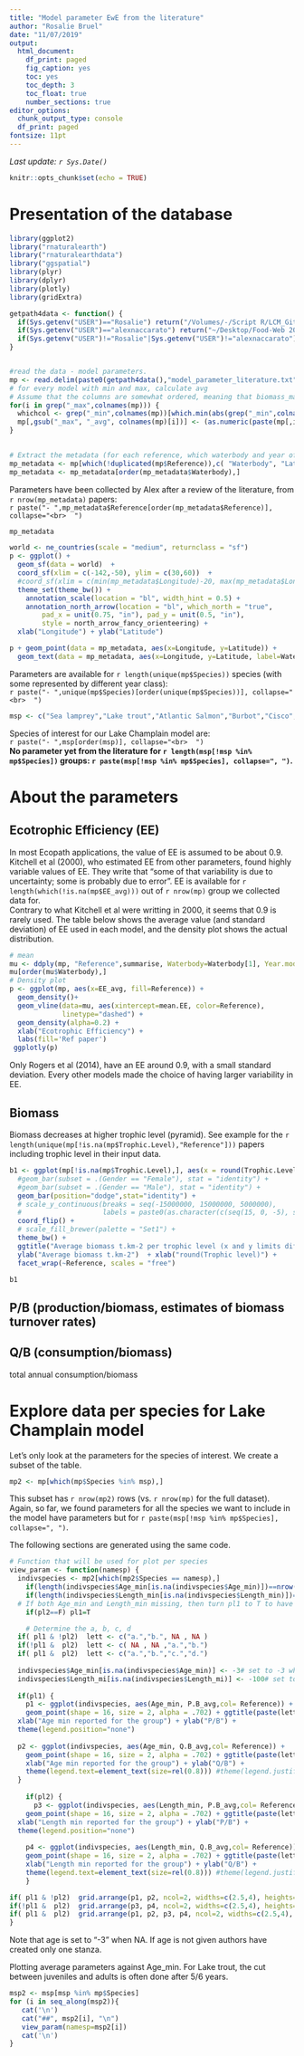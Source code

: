```yaml
---
title: "Model parameter EwE from the literature"
author: "Rosalie Bruel"
date: "11/07/2019"
output: 
  html_document: 
    df_print: paged
    fig_caption: yes
    toc: yes
    toc_depth: 3
    toc_float: true
    number_sections: true
editor_options: 
  chunk_output_type: console
  df_print: paged
fontsize: 11pt
---
```


_Last update: `r Sys.Date()`_

```r
knitr::opts_chunk$set(echo = TRUE)
```

# Presentation of the database

```r
library(ggplot2)
library("rnaturalearth")
library("rnaturalearthdata")
library("ggspatial")
library(plyr)
library(dplyr)
library(plotly)
library(gridExtra)

getpath4data <- function() {
  if(Sys.getenv("USER")=="Rosalie") return("/Volumes/-/Script R/LCM_GitHub_Data_LCM/")
  if(Sys.getenv("USER")=="alexnaccarato") return("~/Desktop/Food-Web 2018-2019/LCM_GitHub_Data/")
  if(Sys.getenv("USER")!="Rosalie"|Sys.getenv("USER")!="alexnaccarato") stop("You need to get the data.")
}


#read the data - model parameters.
mp <- read.delim(paste0(getpath4data(),"model_parameter_literature.txt"))
# for every model with min and max, calculate avg
# Assume that the columns are somewhat ordered, meaning that biomass_max is next to biomass_min.
for(i in grep("_max",colnames(mp))) {
  whichcol <- grep("_min",colnames(mp))[which.min(abs(grep("_min",colnames(mp))-i))]
  mp[,gsub("_max", "_avg", colnames(mp)[i])] <- (as.numeric(paste(mp[,i]))+as.numeric(paste(mp[,whichcol])))/2
}
  

# Extract the metadata (for each reference, which waterbody and year of the model)
mp_metadata <- mp[which(!duplicated(mp$Reference)),c( "Waterbody", "Latitude", "Longitude", "Year", "Reference", "Input.output.computed")]
mp_metadata <- mp_metadata[order(mp_metadata$Waterbody),]
```

Parameters have been collected by Alex after a review of the literature, from `r nrow(mp_metadata)` papers:  
`r paste("- ",mp_metadata$Reference[order(mp_metadata$Reference)], collapse="<br>  ")`

```r
mp_metadata
```

```r
world <- ne_countries(scale = "medium", returnclass = "sf")
p <- ggplot() +  
  geom_sf(data = world)  + 
  coord_sf(xlim = c(-142,-50), ylim = c(30,60))  +
  #coord_sf(xlim = c(min(mp_metadata$Longitude)-20, max(mp_metadata$Longitude)+20), ylim = c(min(mp_metadata$Latitude)-10, max(mp_metadata$Latitude)+10))  +
  theme_set(theme_bw()) +
    annotation_scale(location = "bl", width_hint = 0.5) +
    annotation_north_arrow(location = "bl", which_north = "true", 
        pad_x = unit(0.75, "in"), pad_y = unit(0.5, "in"),
        style = north_arrow_fancy_orienteering) +
  xlab("Longitude") + ylab("Latitude")

p + geom_point(data = mp_metadata, aes(x=Longitude, y=Latitude)) + 
  geom_text(data = mp_metadata, aes(x=Longitude, y=Latitude, label=Waterbody), vjust = c(rep(2,4),rep(-1.5,6)), size = 2)

```


Parameters are available for `r length(unique(mp$Species))` species (with some represented by different year class):  
`r paste("- ",unique(mp$Species)[order(unique(mp$Species))], collapse="<br>  ")`

```r
msp <- c("Sea lamprey","Lake trout","Atlantic Salmon","Burbot","Cisco","Whitefish","Trout perch","Alewife","Rainbow smelt", "Slimy sculpin", "Mysis", "Bythotrephes","Zooplankton", "Phytoplankton", "Benthic invertebrates", "Dreissenid mussels", "Detritus")

```

Species of interest for our Lake Champlain model are:  
`r paste("- ",msp[order(msp)], collapse="<br>  ")`  
__No parameter yet from the literature for `r length(msp[!msp %in% mp$Species])` groups: `r paste(msp[!msp %in% mp$Species], collapse=", ")`.__

# About the parameters

## Ecotrophic Efficiency (EE)
In most Ecopath applications, the value of EE is assumed to be about 0.9. Kitchell et al (2000), who estimated EE from other parameters, found highly variable values of EE. They write that "some of that variability is due to uncertainty; some is probably due to error". EE is available for `r length(which(!is.na(mp$EE_avg)))` out of `r nrow(mp)` group we collected data for.
<br>
Contrary to what Kitchell et al were writting in 2000, it seems that 0.9 is rarely used. The table below shows the average value (and standard deviation) of EE used in each model, and the density plot shows the actual distribution.

```r
# mean 
mu <- ddply(mp, "Reference",summarise, Waterbody=Waterbody[1], Year.modeled=Year[1], mean.EE=mean(EE_avg, na.rm=T),sd.EE=sd(EE_avg, na.rm=T), number.group.in.model=length(EE_avg))
mu[order(mu$Waterbody),]
# Density plot
p <- ggplot(mp, aes(x=EE_avg, fill=Reference)) +
  geom_density()+
  geom_vline(data=mu, aes(xintercept=mean.EE, color=Reference),
             linetype="dashed") +
  geom_density(alpha=0.2) +
  xlab("Ecotrophic Efficiency") + 
  labs(fill='Ref paper')
 ggplotly(p)
```

Only Rogers et al (2014), have an EE around 0.9, with a small standard deviation. Every other models made the choice of having larger variability in EE.

## Biomass

Biomass decreases at higher trophic level (pyramid). See example for the `r length(unique(mp[!is.na(mp$Trophic.Level),"Reference"]))` papers including trophic level in their input data.

```r
b1 <- ggplot(mp[!is.na(mp$Trophic.Level),], aes(x = round(Trophic.Level), y = Biomass_avg_converted..t.km2., fill=Reference)) + 
  #geom_bar(subset = .(Gender == "Female"), stat = "identity") + 
  #geom_bar(subset = .(Gender == "Male"), stat = "identity") + 
  geom_bar(position="dodge",stat="identity") + 
  # scale_y_continuous(breaks = seq(-15000000, 15000000, 5000000), 
  #                    labels = paste0(as.character(c(seq(15, 0, -5), seq(5, 15, 5))), "m")) + 
  coord_flip() + 
  # scale_fill_brewer(palette = "Set1") + 
  theme_bw() +
  ggtitle("Average biomass t.km-2 per trophic level (x and y limits differ)") + 
  ylab("Average biomass t.km-2")  + xlab("round(Trophic level)") +
  facet_wrap(~Reference, scales = "free")

b1
```


## P/B (production/biomass, estimates of biomass turnover rates)

## Q/B (consumption/biomass)

total annual consumption/biomass


# Explore data per species for Lake Champlain model

Let's only look at the parameters for the species of interest. We create a subset of the table.

```r
mp2 <- mp[which(mp$Species %in% msp),]
```

This subset has `r nrow(mp2)` rows (vs. `r nrow(mp)` for the full dataset).
Again, so far, we found parameters for all the species we want to include in the model have parameters but for `r paste(msp[!msp %in% mp$Species], collapse=", ")`.

The following sections are generated using the same code.

```r
# Function that will be used for plot per species
view_param <- function(namesp) {
  indivspecies <- mp2[which(mp2$Species == namesp),]
    if(length(indivspecies$Age_min[is.na(indivspecies$Age_min)])==nrow(indivspecies)) pl1=F else pl1 = T
    if(length(indivspecies$Length_min[is.na(indivspecies$Length_min)])==nrow(indivspecies)) pl2=F else pl2 = T
  # If both Age_min and Length_min missing, then turn pl1 to T to have at least one plot
    if(pl2==F) pl1=T

    # Determine the a, b, c, d
  if( pl1 & !pl2)  lett <- c("a.","b.", NA , NA )
  if(!pl1 &  pl2)  lett <- c( NA , NA ,"a.","b.")
  if( pl1 &  pl2)  lett <- c("a.","b.","c.","d.")
        
  indivspecies$Age_min[is.na(indivspecies$Age_min)] <- -3# set to -3 when NA
  indivspecies$Length_mi[is.na(indivspecies$Length_mi)] <- -100# set to -3 when NA
  
  if(pl1) {
    p1 <- ggplot(indivspecies, aes(Age_min, P.B_avg,col= Reference)) +
    geom_point(shape = 16, size = 2, alpha = .702) + ggtitle(paste(lett[1],namesp,"P/B, n=", length(indivspecies$P.B_avg[!is.na(indivspecies$P.B_avg)]))) + 
  xlab("Age min reported for the group") + ylab("P/B") +
  theme(legend.position="none")
  
  p2 <- ggplot(indivspecies, aes(Age_min, Q.B_avg,col= Reference)) + 
    geom_point(shape = 16, size = 2, alpha = .702) + ggtitle(paste(lett[2],namesp,"Q/B, n=", length(indivspecies$Q.B_avg[!is.na(indivspecies$Q.B_avg)]))) + 
    xlab("Age min reported for the group") + ylab("Q/B") + 
    theme(legend.text=element_text(size=rel(0.8))) #theme(legend.justification = c(1, 1), legend.position = c(1, 1))
  }
  
    if(pl2) {
      p3 <- ggplot(indivspecies, aes(Length_min, P.B_avg,col= Reference)) +
    geom_point(shape = 16, size = 2, alpha = .702) + ggtitle(paste(lett[3],namesp,"P/B, n=", length(indivspecies$P.B_avg[!is.na(indivspecies$P.B_avg)]))) + 
  xlab("Length min reported for the group") + ylab("P/B") +
  theme(legend.position="none")
  
    p4 <- ggplot(indivspecies, aes(Length_min, Q.B_avg,col= Reference)) + 
    geom_point(shape = 16, size = 2, alpha = .702) + ggtitle(paste(lett[4],namesp,"Q/B, n=", length(indivspecies$Q.B_avg[!is.na(indivspecies$Q.B_avg)]))) + 
    xlab("Length min reported for the group") + ylab("Q/B") + 
    theme(legend.text=element_text(size=rel(0.8))) #theme(legend.justification = c(1, 1), legend.position = c(1, 1))
    }

if( pl1 & !pl2)  grid.arrange(p1, p2, ncol=2, widths=c(2.5,4), heights=c(4,4))
if(!pl1 &  pl2)  grid.arrange(p3, p4, ncol=2, widths=c(2.5,4), heights=c(4,4))
if( pl1 &  pl2)  grid.arrange(p1, p2, p3, p4, ncol=2, widths=c(2.5,4), heights=c(4,4))
}
```


Note that age is set to "-3" when NA. If age is not given authors have created only one stanza.

Plotting average parameters against Age_min. For Lake trout, the cut between juveniles and adults is often done after 5/6 years. 

```r
msp2 <- msp[msp %in% mp$Species]
for (i in seq_along(msp2)){
   cat('\n')  
   cat("##", msp2[i], "\n") 
   view_param(namesp=msp2[i])
   cat('\n') 
}
```





